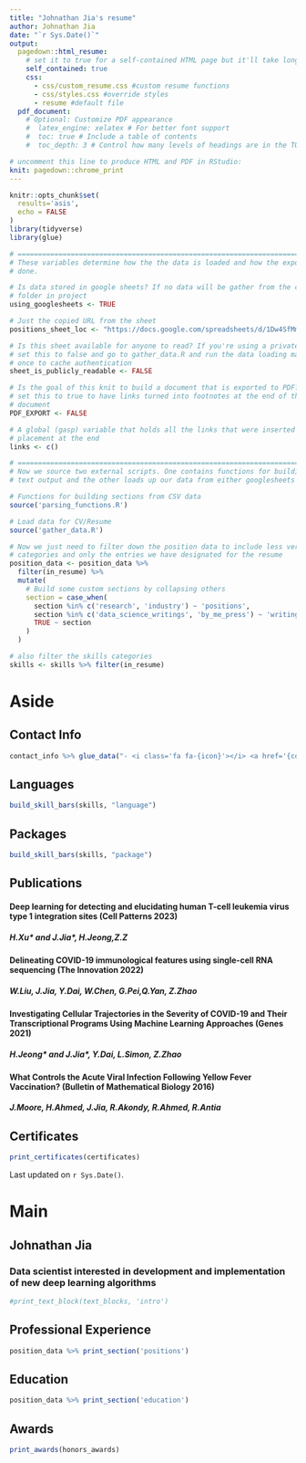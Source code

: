 ```yaml
---
title: "Johnathan Jia's resume"
author: Johnathan Jia
date: "`r Sys.Date()`"
output:
  pagedown::html_resume:
    # set it to true for a self-contained HTML page but it'll take longer to render
    self_contained: true
    css:
      - css/custom_resume.css #custom resume functions
      - css/styles.css #override styles
      - resume #default file
  pdf_document:
    # Optional: Customize PDF appearance
    #  latex_engine: xelatex # For better font support
    #  toc: true # Include a table of contents
    #  toc_depth: 3 # Control how many levels of headings are in the TOC

# uncomment this line to produce HTML and PDF in RStudio:
knit: pagedown::chrome_print
---
```


```r
knitr::opts_chunk$set(
  results='asis', 
  echo = FALSE
)
library(tidyverse)
library(glue)

# ======================================================================
# These variables determine how the the data is loaded and how the exports are
# done.

# Is data stored in google sheets? If no data will be gather from the csv/
# folder in project
using_googlesheets <- TRUE

# Just the copied URL from the sheet
positions_sheet_loc <- "https://docs.google.com/spreadsheets/d/1Dw4SfMmSLxjvs8-slv77KVzospBS7cglQBV2NAXlAGY/"

# Is this sheet available for anyone to read? If you're using a private sheet
# set this to false and go to gather_data.R and run the data loading manually
# once to cache authentication
sheet_is_publicly_readable <- FALSE

# Is the goal of this knit to build a document that is exported to PDF? If so
# set this to true to have links turned into footnotes at the end of the
# document
PDF_EXPORT <- FALSE

# A global (gasp) variable that holds all the links that were inserted for
# placement at the end
links <- c()

# ======================================================================
# Now we source two external scripts. One contains functions for building the
# text output and the other loads up our data from either googlesheets or csvs

# Functions for building sections from CSV data
source('parsing_functions.R') 

# Load data for CV/Resume
source('gather_data.R')

# Now we just need to filter down the position data to include less verbose
# categories and only the entries we have designated for the resume
position_data <- position_data %>% 
  filter(in_resume) %>% 
  mutate(
    # Build some custom sections by collapsing others
    section = case_when(
      section %in% c('research', 'industry') ~ 'positions', 
      section %in% c('data_science_writings', 'by_me_press') ~ 'writings',
      TRUE ~ section
    )
  )

# also filter the skills categories
skills <- skills %>% filter(in_resume) 
```

Aside
================================================================================

Contact Info {#contact}
--------------------------------------------------------------------------------
```r
contact_info %>% glue_data("- <i class='fa fa-{icon}'></i> <a href='{contact}'>{text}</a>")
```

Languages {#langs}
--------------------------------------------------------------------------------
```r
build_skill_bars(skills, "language")
```

Packages {#pkgs}
--------------------------------------------------------------------------------
```r
build_skill_bars(skills, "package")
```

Publications {#publications}
--------------------------------------------------------------------------------

#### Deep learning for detecting and elucidating human T-cell leukemia virus type 1 integration sites (Cell Patterns 2023)
##### H.Xu* and **J.Jia***, H.Jeong,Z.Z

#### Delineating COVID-19 immunological features using single-cell RNA sequencing (The Innovation 2022)
##### W.Liu, **J.Jia**, Y.Dai, W.Chen, G.Pei,Q.Yan, Z.Zhao

#### Investigating Cellular Trajectories in the Severity of COVID-19 and Their Transcriptional Programs Using Machine Learning Approaches (Genes 2021)
##### H.Jeong* and **J.Jia***, Y.Dai, L.Simon, Z.Zhao

#### What Controls the Acute Viral Infection Following Yellow Fever Vaccination? (Bulletin of Mathematical Biology 2016)
##### J.Moore, H.Ahmed, **J.Jia**, R.Akondy, R.Ahmed, R.Antia

Certificates {data-icon=none}
--------------------------------------------------------------------------------
```r
print_certificates(certificates)
```

<!--Disclaimer {#disclaimer}
--------------------------------------------------------------------------------

#This resume was made with the R package [**pagedown**](https://github.com/rstudio/pagedown). -->

Last updated on `r Sys.Date()`.

Main
================================================================================

Johnathan Jia {#title}
--------------------------------------------------------------------------------
### Data scientist interested in development and implementation of new deep learning algorithms
```r
#print_text_block(text_blocks, 'intro')
```

Professional Experience {data-icon=none}
--------------------------------------------------------------------------------
```r
position_data %>% print_section('positions')
```

Education {data-icon=none data-concise=true}
--------------------------------------------------------------------------------
```r
position_data %>% print_section('education')
```

Awards {data-icon=none}
--------------------------------------------------------------------------------
```r
print_awards(honors_awards)
```